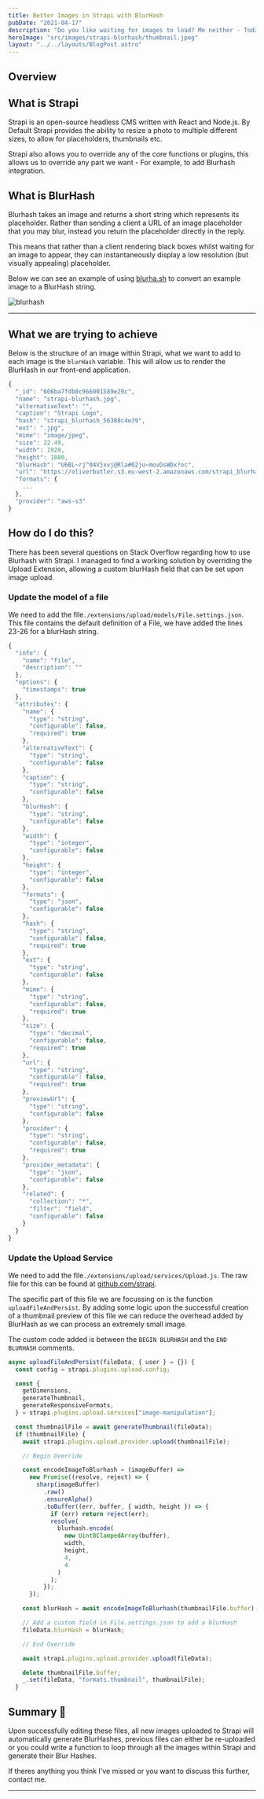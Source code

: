 ```yaml
---
title: Better Images in Strapi with BlurHash
pubDate: "2021-04-17"
description: "Do you like waiting for images to load? Me neither - Today were going to look at how to implement BlurHash in Strapi."
heroImage: "src/images/strapi-blurhash/thumbnail.jpeg"
layout: "../../layouts/BlogPost.astro"
---
```



## Overview

## What is Strapi

Strapi is an open-source headless CMS written with React and Node.js. By Default Strapi provides the ability to resize a photo to multiple different sizes, to allow for placeholders, thumbnails etc.

Strapi also allows you to override any of the core functions or plugins, this allows us to override any part we want - For example, to add Blurhash integration.

## What is BlurHash

Blurhash takes an image and returns a short string which represents its placeholder. Rather than sending a client a URL of an image placeholder that you may blur, instead you return the placeholder directly in the reply.

This means that rather than a client rendering black boxes whilst waiting for an image to appear, they can instantaneously display a low resolution (but visually appealing) placeholder.

Below we can see an example of using [blurha.sh](https://blurha.sh) to convert an example image to a BlurHash string.

![blurhash](/images/strapi-blurhash/blurhash-hlf.png)

---

<Gif
  url="https://media.giphy.com/media/zIwIWQx12YNEI/source.gif"
  caption="No no. BlurHash. 🪄"
/>
---

## What we are trying to achieve

Below is the structure of an image within Strapi, what we want to add to each image is the `blurHash` variable. This will allow us to render the BlurHash in our front-end application.

```javascript
{
  "_id": "606ba7fdb8c966001589e29c",
  "name": "strapi-blurhash.jpg",
  "alternativeText": "",
  "caption": "Strapi Logo",
  "hash": "strapi_blurhash_56388c4e39",
  "ext": ".jpg",
  "mime": "image/jpeg",
  "size": 22.49,
  "width": 1920,
  "height": 1080,
  "blurHash": "U6BL~rj^04V}xvj@Rla#02ju~movDsWDx?oc",
  "url": "https://oliverbutler.s3.eu-west-2.amazonaws.com/strapi_blurhash_56388c4e39.jpg",
  "formats": {
    ...
  },
  "provider": "aws-s3"
}
```

## How do I do this?

There has been several questions on Stack Overflow regarding how to use Blurhash with Strapi. I managed to find a working solution by overriding the Upload Extension, allowing a custom blurHash field that can be set upon image upload.

### Update the model of a file

We need to add the file`./extensions/upload/models/File.settings.json`. This file contains the default definition of a File, we have added the lines 23-26 for a blurHash string.

```javascript
{
  "info": {
    "name": "file",
    "description": ""
  },
  "options": {
    "timestamps": true
  },
  "attributes": {
    "name": {
      "type": "string",
      "configurable": false,
      "required": true
    },
    "alternativeText": {
      "type": "string",
      "configurable": false
    },
    "caption": {
      "type": "string",
      "configurable": false
    },
    "blurHash": {
      "type": "string",
      "configurable": false
    },
    "width": {
      "type": "integer",
      "configurable": false
    },
    "height": {
      "type": "integer",
      "configurable": false
    },
    "formats": {
      "type": "json",
      "configurable": false
    },
    "hash": {
      "type": "string",
      "configurable": false,
      "required": true
    },
    "ext": {
      "type": "string",
      "configurable": false
    },
    "mime": {
      "type": "string",
      "configurable": false,
      "required": true
    },
    "size": {
      "type": "decimal",
      "configurable": false,
      "required": true
    },
    "url": {
      "type": "string",
      "configurable": false,
      "required": true
    },
    "previewUrl": {
      "type": "string",
      "configurable": false
    },
    "provider": {
      "type": "string",
      "configurable": false,
      "required": true
    },
    "provider_metadata": {
      "type": "json",
      "configurable": false
    },
    "related": {
      "collection": "*",
      "filter": "field",
      "configurable": false
    }
  }
}
```

### Update the Upload Service

We need to add the file`./extensions/upload/services/Upload.js`. The raw file for this can be found at [github.com/strapi](https://github.com/strapi/strapi/blob/e65ad58d2c9a09be9622f8cab5d5f619886d0a8b/packages/strapi-plugin-upload/services/Upload.js#L145).

The specific part of this file we are focussing on is the function `uploadFileAndPersist`. By adding some logic upon the successful creation of a thumbnail preview of this file we can reduce the overhead added by BlurHash as we can process an extremely small image.

The custom code added is between the `BEGIN BLURHASH` and the `END BLURHASH` comments.

```javascript
async uploadFileAndPersist(fileData, { user } = {}) {
  const config = strapi.plugins.upload.config;

  const {
    getDimensions,
    generateThumbnail,
    generateResponsiveFormats,
  } = strapi.plugins.upload.services["image-manipulation"];

  const thumbnailFile = await generateThumbnail(fileData);
  if (thumbnailFile) {
    await strapi.plugins.upload.provider.upload(thumbnailFile);

    // Begin Override

    const encodeImageToBlurhash = (imageBuffer) =>
      new Promise((resolve, reject) => {
        sharp(imageBuffer)
          .raw()
          .ensureAlpha()
          .toBuffer((err, buffer, { width, height }) => {
            if (err) return reject(err);
            resolve(
              blurhash.encode(
                new Uint8ClampedArray(buffer),
                width,
                height,
                4,
                4
              )
            );
          });
      });

    const blurHash = await encodeImageToBlurhash(thumbnailFile.buffer);

    // Add a custom field in File.settings.json to add a blurHash
    fileData.blurHash = blurHash;

    // End Override

    await strapi.plugins.upload.provider.upload(fileData);

    delete thumbnailFile.buffer;
    _.set(fileData, "formats.thumbnail", thumbnailFile);
  }
```

## Summary 🎉

Upon successfully editing these files, all new images uploaded to Strapi will automatically generate BlurHashes, previous files can either be re-uploaded or you could write a function to loop through all the images within Strapi and generate their Blur Hashes.

If theres anything you think I've missed or you want to discuss this further, contact me.

---

<Gif
  url="https://media.giphy.com/media/g9582DNuQppxC/source.gif"
  caption="Congratulations 🎉"
/>
---
